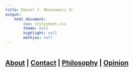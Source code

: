 ```yaml
---
title: Daniel J. Okuniewicz Jr.
output:
    html_document:
        css: stylesheet.css
        theme: null
        highlight: null
        mathjax: null
---
```

<table>
<meta name="viewport" content="width=device-width, initial-scale=1.0">
<table>

## [About](about.html) | [Contact](contact.html) | [Philosophy](philosophy.html) | [Opinion](opinion.html)
